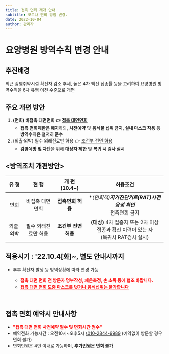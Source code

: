 ```yaml
---
title: 접촉 면회 재개 안내
subtitle: 코로나 면회 방침 변경.
date: 2022-10-04
author: 관리자
---
```

# 요양병원 방역수칙 변경 안내

## 추진배경
최근 감염취약시설 확진자 감소 추세, 높은 4차 백신 접종률 등을 고려하여 요양병원 방역수칙을 6차 유행 이전 수준으로 개편 <br/>

## 주요 개편 방안
1. **(면회) 비접촉 대면면회 👉 <u>접촉 대면면회</u>**
   * **접촉 면회제한은 폐지**하되, **사전예약** 및 **음식물 섭취 금지, 실내 마스크 착용** 등 **방역수칙은 철저히 준수**
2. (외출·외박) 필수 외래진료만 허용 👉 <u>조건부 전면 허용</u>
   * **감염예방 및 차단**을 위해 **대상자 제한** 및 **복귀 시 검사 실시**


## <방역조치 개편방안><br/>

|   유 형    | 현 행 | 개 편(10.4~) |   허용조건    |
| :---------: |:-------------:| :-----:|:-----:|
| 면회      |비접촉 대면 면회      | **접촉면회 허용**<br/>   | **(면회객)**자가진단키트(RAT)사전 음성 확인**<br/>* 접촉면회 금지 |
| 외출·외박|필수 외래진료만 허용      |**조건부 전면 허용** |**(대상)**  4차 접종자 또는 2차 이상 접종과 확진 이력이 있는 자 <br/>(복귀시 RAT검사 실시)|
## 적용시기 : '22.10.4[화]~, 별도 안내시까지
* 추후 확진자 발생 등 방역상황에 따라 변경 가능

  * **<span style="color:red">접촉 대면 면회 전 방문자 명부작성, 체온측정, 손 소독 등에 협조 바랍니다.</span>**
  * **<span style="color:red"><u>접촉 대면 면회 도중 마스크를 벗거나 음식섭취는 불가합니다</u></span>**

<br/>

 ## 접촉 면회 예약시 안내사항
- **<span style="color:red">"접촉 대면 면회 사전예약 필수 및 면회시간 엄수"</span>**
- 예약전화 가능시간 : 오전10시~오후5시 [📞010-2844-9989](tel:010-2844-9989)
(예약없이 방문할 경우 면회 불가)
- 면회인원은 4인 이내로 가능하며, **추가인원은 면회 불가**


